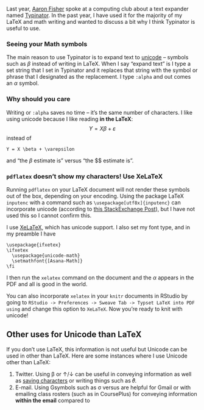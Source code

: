 
Last year, [Aaron Fisher](http://aaronjfisher.github.io/) spoke at a computing club about a text expander named [Typinator](http://www.ergonis.com/products/typinator/).  In the past year, I have used it for the majority of my LaTeX and math writing and wanted to discuss a bit why I think Typinator is useful to use.

### Seeing your Math symbols
The main reason to use Typinator is to expand text to [unicode](http://en.wikipedia.org/wiki/Unicode) -- symbols such as $β$ instead of writing \beta in LaTeX.  When I say "expand text" is I type a set string that I set in Typinator and it replaces that string with the symbol or phrase that I designated as the replacement.  I type `:alpha` and out comes an $α$ symbol.  

### Why should you care
Writing \alpha or `:alpha` saves no time -- it's the same number of characters.  I like using unicode because I like reading **in the LaTeX**: 
$$
Y = X β + ε
$$
instead of 
```
Y = X \beta + \varepsilon
```
and "the $β$ estimate is" versus "the \$\beta\$ estimate is".  

### `pdflatex` doesn't show my characters! Use XeLaTeX

Running `pdflatex` on your LaTeX document will not render these symbols out of the box, depending on your encoding.  Using the package LaTeX `inputenc` with a command such as `\usepackage[utf8x]{inputenc}` can incorporate unicode (according to [this StackExchange Post](http://tex.stackexchange.com/questions/34604/entering-unicode-characters-in-latex)), but I have not used this so I cannot confirm this.

I use [XeLaTeX](http://en.wikipedia.org/wiki/XeLaTeX), which has unicode support.  I also set my font type, and in my preamble I have

```
\usepackage{ifxetex}
\ifxetex
  \usepackage{unicode-math}
  \setmathfont{[Asana-Math]}
\fi
```

I then run the `xelatex` command on the document and the $α$ appears in the PDF and all is good in the world.  

You can also incorporate `xelatex` in your `knitr` documents in RStudio by going to `RStudio -> Preferences -> Sweave Tab -> Typset LaTeX into PDF using` and change this option to `XeLaTeX`.  Now you're ready to knit with unicode!


## Other uses for Unicode than LaTeX
If you don't use LaTeX, this information is not useful but Unicode can be used in other than LaTeX.  Here are some instances where I use Unicode other than LaTeX:

1.  Twitter.  Using β or ↑/↓ can be useful in conveying information as well as [saving characters](https://twitter.com/StrictlyStat/status/466317463899357184) or writing things such as 𝜃̂.
2.  E-mail.  Using Gsymbols such as σ versus \sigma are helpful for Gmail or with emailing class rosters (such as in CoursePlus) for conveying information **within the email** compared to 
